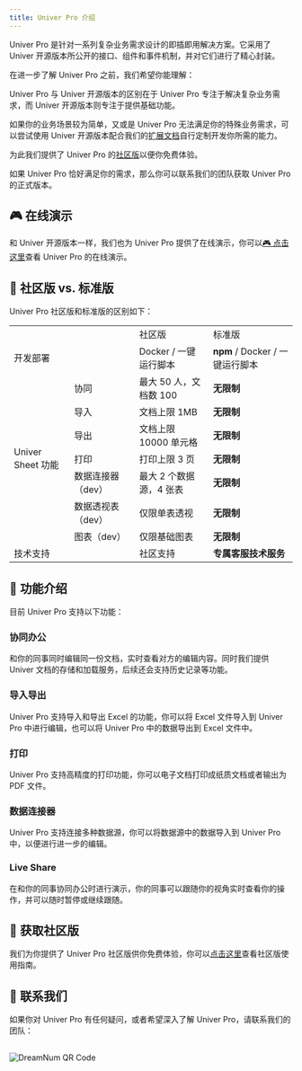 ```yaml
---
title: Univer Pro 介绍
---
```


Univer Pro 是针对一系列复杂业务需求设计的即插即用解决方案。它采用了 Univer 开源版本所公开的接口、组件和事件机制，并对它们进行了精心封装。

在进一步了解 Univer Pro 之前，我们希望你能理解：

Univer Pro 与 Univer 开源版本的区别在于 Univer Pro 专注于解决复杂业务需求，而 Univer 开源版本则专注于提供基础功能。

如果你的业务场景较为简单，又或是 Univer Pro 无法满足你的特殊业务需求，可以尝试使用 Univer 开源版本配合我们的[扩展文档](/zh-cn/guides/customization)自行定制开发你所需的能力。

为此我们提供了 Univer Pro 的[社区版](/pro/zh-cn/enterprises/community-edition)以便你免费体验。

如果 Univer Pro 恰好满足你的需求，那么你可以联系我们的团队获取 Univer Pro 的正式版本。

## 🎮 在线演示

和 Univer 开源版本一样，我们也为 Univer Pro 提供了在线演示，你可以[🎮 点击这里](/pro-examples/)查看 Univer Pro 的在线演示。

## 🎁 社区版 vs. 标准版

Univer Pro 社区版和标准版的区别如下：

<table>
  <tr>
    <td colspan="2">&nbsp;</td>
    <td>社区版</td>
    <td>标准版</td>
  </tr>
  <tr>
    <td colspan="2">开发部署</td>
    <td>Docker / 一键运行脚本</td>
    <td><strong>npm</strong> / Docker / 一键运行脚本</td>
  </tr>
  <tr>
    <td rowspan="7">Univer Sheet 功能</td>
    <td>协同</td>
    <td>最大 50 人，文档数 100</td>
    <td><strong>无限制</strong></td>
  </tr>
  <tr>
    <td>导入</td>
    <td>文档上限 1MB</td>
    <td><strong>无限制</strong></td>
  </tr>
  <tr>
    <td>导出</td>
    <td>文档上限 10000 单元格</td>
    <td><strong>无限制</strong></td>
  </tr>
  <tr>
    <td>打印</td>
    <td>打印上限 3 页</td>
    <td><strong>无限制</strong></td>
  </tr>
  <tr>
    <td>数据连接器（dev）</td>
    <td>最大 2 个数据源，4 张表</td>
    <td><strong>无限制</strong></td>
  </tr>
  <tr>
    <td>数据透视表（dev）</td>
    <td>仅限单表透视</td>
    <td><strong>无限制</strong></td>
  </tr>
  <tr>
    <td>图表（dev）</td>
    <td>仅限基础图表</td>
    <td><strong>无限制</strong></td>
  </tr>
  <tr>
    <td colspan="2">技术支持</td>
    <td>社区支持</td>
    <td><strong>专属客服技术服务</strong></td>
  </tr>
</table>

## 🌟 功能介绍

目前 Univer Pro 支持以下功能：

### 协同办公

和你的同事同时编辑同一份文档，实时查看对方的编辑内容。同时我们提供 Univer 文档的存储和加载服务，后续还会支持历史记录等功能。

### 导入导出

Univer Pro 支持导入和导出 Excel 的功能，你可以将 Excel 文件导入到 Univer Pro 中进行编辑，也可以将 Univer Pro 中的数据导出到 Excel 文件中。

### 打印

Univer Pro 支持高精度的打印功能，你可以电子文档打印成纸质文档或者输出为 PDF 文件。

### 数据连接器

Univer Pro 支持连接多种数据源，你可以将数据源中的数据导入到 Univer Pro 中，以便进行进一步的编辑。

### Live Share

在和你的同事协同办公时进行演示，你的同事可以跟随你的视角实时查看你的操作，并可以随时暂停或继续跟随。

## 🍺 获取社区版

我们为你提供了 Univer Pro 社区版供你免费体验，你可以[点击这里](/pro/zh-cn/enterprises/community-edition)查看社区版使用指南。

## 📮 联系我们

如果你对 Univer Pro 有任何疑问，或者希望深入了解 Univer Pro，请联系我们的团队：


<Image src={QrCodeImg} style="margin: 1rem auto" width={300} alt="DreamNum QR Code" />
